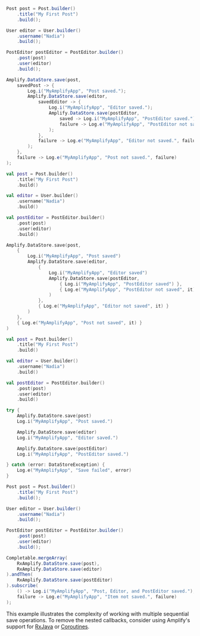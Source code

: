 <BlockSwitcher>
<Block name="Java">

```java
Post post = Post.builder()
    .title("My First Post")
    .build();

User editor = User.builder()
    .username("Nadia")
    .build();

PostEditor postEditor = PostEditor.builder()
    .post(post)
    .user(editor)
    .build();

Amplify.DataStore.save(post,
    savedPost -> {
        Log.i("MyAmplifyApp", "Post saved.");
        Amplify.DataStore.save(editor,
            savedEditor -> {
                Log.i("MyAmplifyApp", "Editor saved.");
                Amplify.DataStore.save(postEditor,
                    saved -> Log.i("MyAmplifyApp", "PostEditor saved."),
                    failure -> Log.e("MyAmplifyApp", "PostEditor not saved.", failure)
                );
            },
            failure -> Log.e("MyAmplifyApp", "Editor not saved.", failure)
        );
    },
    failure -> Log.e("MyAmplifyApp", "Post not saved.", failure)
);
```

</Block>
<Block name="Kotlin - Callbacks">

```kotlin
val post = Post.builder()
    .title("My First Post")
    .build()

val editor = User.builder()
    .username("Nadia")
    .build()

val postEditor = PostEditor.builder()
    .post(post)
    .user(editor)
    .build()

Amplify.DataStore.save(post,
    {
        Log.i("MyAmplifyApp", "Post saved")
        Amplify.DataStore.save(editor,
            {
                Log.i("MyAmplifyApp", "Editor saved")
                Amplify.DataStore.save(postEditor,
                    { Log.i("MyAmplifyApp", "PostEditor saved") },
                    { Log.e("MyAmplifyApp", "PostEditor not saved", it) }
                )
            },
            { Log.e("MyAmplifyApp", "Editor not saved", it) }
        )
    },
    { Log.e("MyAmplifyApp", "Post not saved", it) }
)
```

</Block>
<Block name="Kotlin - Coroutines">

```kotlin
val post = Post.builder()
    .title("My First Post")
    .build()

val editor = User.builder()
    .username("Nadia")
    .build()

val postEditor = PostEditor.builder()
    .post(post)
    .user(editor)
    .build()

try {
    Amplify.DataStore.save(post)
    Log.i("MyAmplifyApp", "Post saved.")

    Amplify.DataStore.save(editor)
    Log.i("MyAmplifyApp", "Editor saved.")

    Amplify.DataStore.save(postEditor)
    Log.i("MyAmplifyApp", "PostEditor saved.")

} catch (error: DataStoreException) {
    Log.e("MyAmplifyApp", "Save failed", error)
}
```

</Block>
<Block name="RxJava">

```java
Post post = Post.builder()
    .title("My First Post")
    .build();

User editor = User.builder()
    .username("Nadia")
    .build();

PostEditor postEditor = PostEditor.builder()
    .post(post)
    .user(editor)
    .build();

Completable.mergeArray(
    RxAmplify.DataStore.save(post),
    RxAmplify.DataStore.save(editor)
).andThen(
    RxAmplify.DataStore.save(postEditor)
).subscribe(
    () -> Log.i("MyAmplifyApp", "Post, Editor, and PostEditor saved."),
    failure -> Log.e("MyAmplifyApp", "Item not saved.", failure)
);
```

</Block>
</BlockSwitcher>

<Callout>

This example illustrates the complexity of working with multiple sequential save operations. To remove the nested callbacks, consider using Amplify's support for [RxJava](/lib/project-setup/rxjava) or [Coroutines](/lib/project-setup/coroutines).

</Callout>
